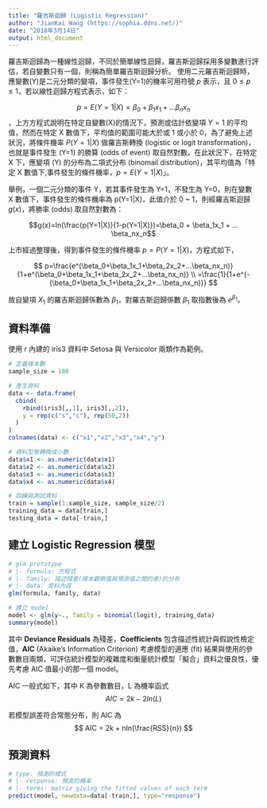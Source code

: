 ---
title: "羅吉斯迴歸 (Logistic Regression)"
author: "JianKai Wang (https://sophia.ddns.net/)"
date: "2018年3月14日"
output: html_document
---

羅吉斯迴歸為一種線性迴歸，不同於簡單線性迴歸，羅吉斯迴歸採用多變數進行評估，若自變數只有一個，則稱為簡單羅吉斯迴歸分析。
使用二元羅吉斯迴歸時，應變數(Y)是二元分類的變項，事件發生(Y=1)的機率可用符號 $p$ 表示，且 $0 \leq p \leq 1$，若以線性迴歸方程式表示，如下：

$$p=E(Y=1|X) = \beta_0 + \beta_1x_1 + ... \beta_nx_n$$
，上方方程式說明在特定自變數(X)的情況下，預測或估計依變項 $Y=1$ 的平均值，然而在特定 X 數值下，平均值的範圍可能大於或 1 或小於 0，為了避免上述狀況，將條件機率 $P(Y=1|X)$ 做羅吉斯轉換 (logistic or logit transformation)，也就是事件發生 (Y=1) 的勝算 (odds of event) 取自然對數。在此狀況下，在特定 X 下，應變項 (Y) 的分布為二項式分布 (binomail distribution)，其平均值為「特定 X 數值下,事件發生的條件機率，$p=E(Y=1|X)$」。

舉例，一個二元分類的事件 Y，若其事件發生為 Y=1，不發生為 Y=0，則在變數 X 數值下，事件發生的條件機率為 p(Y=1|X)，此值介於 0 ~ 1，則經羅吉斯迴歸 $g(x)$，將勝率 (odds) 取自然對數為： 

$$g(x)=ln(\frac{p(Y=1|X)}{1-p(Y=1|X)})=\beta_0 + \beta_1x_1 + ... \beta_nx_n$$

上市經過整理後，得到事件發生的條件機率 $p=P(Y=1|X)$，方程式如下，

$$
p=\frac{e^(\beta_0+\beta_1x_1+\beta_2x_2+...\beta_nx_n)}{1+e^(\beta_0+\beta_1x_1+\beta_2x_2+...\beta_nx_n)} \\
=\frac{1}{1+e^{-(\beta_0+\beta_1x_1+\beta_2x_2+...\beta_nx_n)}}
$$

故自變項 $X_1$ 的羅吉斯迴歸係數為 $\beta_1$，對羅吉斯迴歸係數 $\beta_1$ 取指數後為 $e^{\beta_1}$。

## 資料準備

使用 r 內建的 iris3 資料中 Setosa 與 Versicolor 兩類作為範例。

```{r}
# 定義樣本數
sample_size = 100

# 產生資料
data <- data.frame(
  cbind(
    rbind(iris3[,,1], iris3[,,2]),
    y = rep(c("s","c"), rep(50,2))
  )
)
colnames(data) <- c("x1","x2","x3","x4","y")

# 資料型態轉換成小數
data$x1 <- as.numeric(data$x1)
data$x2 <- as.numeric(data$x2)
data$x3 <- as.numeric(data$x3)
data$x4 <- as.numeric(data$x4)

# 訓練與測試資料
train = sample(1:sample_size, sample_size/2)
training_data = data[train,]
testing_data = data[-train,]
```


## 建立 Logistic Regression 模型

```r
# glm prototype
# |- formula: 方程式
# |- family: 描述殘差(樣本觀察值與預測值之間的差)的分布
# |- data: 資料內容
glm(formula, family, data)
```

```{r}
# 建立 model
model <- glm(y~., family = binomial(logit), training_data)
summary(model)
```

其中 **Deviance Residuals** 為殘差，**Coefficients** 包含描述性統計與假說性檢定值，**AIC** (Akaike's Information Criterion) 考慮模型的適應 (fit) 結果與使用的參數數目兩類，可評估統計模型的複雜度和衡量統計模型「擬合」資料之優良性，優先考慮 AIC 值最小的那一個 model。

AIC 一般式如下，其中 K 為參數數目，L 為機率函式
$$
AIC=2k-2ln(L)
$$

若模型誤差符合常態分布，則 AIC 為
$$
AIC = 2k + nln(\frac{RSS}{n})
$$

## 預測資料

```{r}
# type: 預測的樣式
# |- response: 預測的機率
# |- terms: matrix giving the fitted values of each term
predict(model, newdata=data[-train,], type="response")
```






